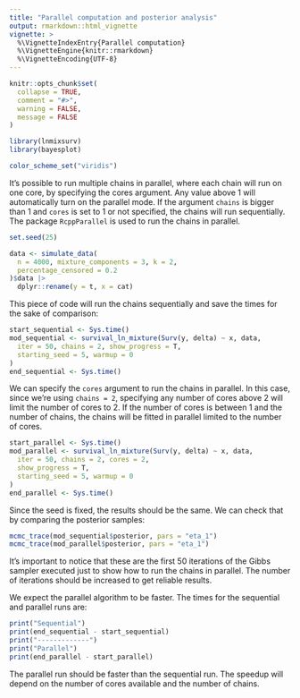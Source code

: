 ```yaml
---
title: "Parallel computation and posterior analysis"
output: rmarkdown::html_vignette
vignette: >
  %\VignetteIndexEntry{Parallel computation}
  %\VignetteEngine{knitr::rmarkdown}
  %\VignetteEncoding{UTF-8}
---
```

  
```r
knitr::opts_chunk$set(
  collapse = TRUE,
  comment = "#>",
  warning = FALSE,
  message = FALSE
)
```

```r
library(lnmixsurv)
library(bayesplot)

color_scheme_set("viridis")
```

It's possible to run multiple chains in parallel, where each chain will run on one core, by specifying the cores argument. Any value above 1 will automatically turn on the parallel mode. If the argument `chains` is bigger than 1 and `cores` is set to 1 or not specified, the chains will run sequentially. The package `RcppParallel` is used to run the chains in parallel.

```r
set.seed(25)

data <- simulate_data(
  n = 4000, mixture_components = 3, k = 2,
  percentage_censored = 0.2
)$data |>
  dplyr::rename(y = t, x = cat)
```

This piece of code will run the chains sequentially and save the times for the sake of comparison:

```r
start_sequential <- Sys.time()
mod_sequential <- survival_ln_mixture(Surv(y, delta) ~ x, data,
  iter = 50, chains = 2, show_progress = T,
  starting_seed = 5, warmup = 0
)
end_sequential <- Sys.time()
```

We can specify the `cores` argument to run the chains in parallel. In this case, since we're using `chains = 2`, specifying any number of cores above 2 will limit the number of cores to 2. If the number of cores is between 1 and the number of chains, the chains will be fitted in parallel limited to the number of cores.

```r
start_parallel <- Sys.time()
mod_parallel <- survival_ln_mixture(Surv(y, delta) ~ x, data,
  iter = 50, chains = 2, cores = 2,
  show_progress = T,
  starting_seed = 5, warmup = 0
)
end_parallel <- Sys.time()
```

Since the seed is fixed, the results should be the same. We can check that by comparing the posterior samples:

```r
mcmc_trace(mod_sequential$posterior, pars = "eta_1")
mcmc_trace(mod_parallel$posterior, pars = "eta_1")
```

It's important to notice that these are the first 50 iterations of the Gibbs sampler executed just to show how to run the chains in parallel. The number of iterations should be increased to get reliable results.

We expect the parallel algorithm to be faster. The times for the sequential and parallel runs are:

```r
print("Sequential")
print(end_sequential - start_sequential)
print("-------------")
print("Parallel")
print(end_parallel - start_parallel)
``` 

The parallel run should be faster than the sequential run. The speedup will depend on the number of cores available and the number of chains.



